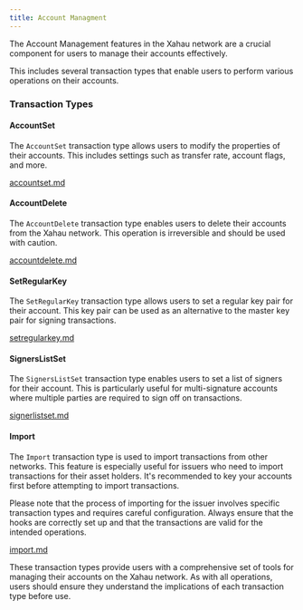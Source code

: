 ```yaml
---
title: Account Managment
---
```


The Account Management features in the Xahau network are a crucial component for users to manage their accounts effectively.

This includes several transaction types that enable users to perform various operations on their accounts.

### Transaction Types

#### AccountSet

The `AccountSet` transaction type allows users to modify the properties of their accounts. This includes settings such as transfer rate, account flags, and more.

[accountset.md](/docs/protocol-reference/transactions/transaction-types/accountset.md)

#### AccountDelete

The `AccountDelete` transaction type enables users to delete their accounts from the Xahau network. This operation is irreversible and should be used with caution.

[accountdelete.md](/docs/protocol-reference/transactions/transaction-types/accountdelete.md)

#### SetRegularKey

The `SetRegularKey` transaction type allows users to set a regular key pair for their account. This key pair can be used as an alternative to the master key pair for signing transactions.

[setregularkey.md](/docs/protocol-reference/transactions/transaction-types/setregularkey.md)

#### SignersListSet

The `SignersListSet` transaction type enables users to set a list of signers for their account. This is particularly useful for multi-signature accounts where multiple parties are required to sign off on transactions.

[signerlistset.md](/docs/protocol-reference/transactions/transaction-types/signerlistset.md)

#### Import

The `Import` transaction type is used to import transactions from other networks. This feature is especially useful for issuers who need to import transactions for their asset holders. It's recommended to key your accounts first before attempting to import transactions.

Please note that the process of importing for the issuer involves specific transaction types and requires careful configuration. Always ensure that the hooks are correctly set up and that the transactions are valid for the intended operations.

[import.md](/docs/protocol-reference/transactions/transaction-types/import.md)

These transaction types provide users with a comprehensive set of tools for managing their accounts on the Xahau network. As with all operations, users should ensure they understand the implications of each transaction type before use.
